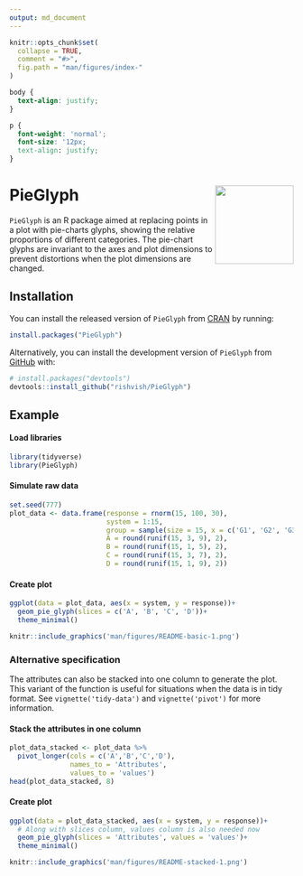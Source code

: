```yaml
---
output: md_document
---
```



```r
knitr::opts_chunk$set(
  collapse = TRUE,
  comment = "#>",
  fig.path = "man/figures/index-"
)
```


```css
body {
  text-align: justify;
}

p {
  font-weight: 'normal';
  font-size: '12px;
  text-align: justify;
}
```

# PieGlyph <img src="man/figures/logo.png" align="right" height="139" />

`PieGlyph` is an R package aimed at replacing points in a plot with pie-charts glyphs, showing the relative proportions of different categories. The pie-chart glyphs are invariant to the axes and plot dimensions to prevent distortions when the plot dimensions are changed.

## Installation

You can install the released version of `PieGlyph` from [CRAN](https://cran.r-project.org/) by running:
``` r
install.packages("PieGlyph")
```
Alternatively, you can install the development version of `PieGlyph` from [GitHub](https://github.com/) with:

``` r
# install.packages("devtools")
devtools::install_github("rishvish/PieGlyph")
```

## Example

#### Load libraries

```r
library(tidyverse)
library(PieGlyph)
```

#### Simulate raw data

```r
set.seed(777)
plot_data <- data.frame(response = rnorm(15, 100, 30),
                        system = 1:15,
                        group = sample(size = 15, x = c('G1', 'G2', 'G3'), replace = T),
                        A = round(runif(15, 3, 9), 2),
                        B = round(runif(15, 1, 5), 2),
                        C = round(runif(15, 3, 7), 2),
                        D = round(runif(15, 1, 9), 2))
```

#### Create plot

```r
ggplot(data = plot_data, aes(x = system, y = response))+
  geom_pie_glyph(slices = c('A', 'B', 'C', 'D'))+
  theme_minimal()
```

```r
knitr::include_graphics('man/figures/README-basic-1.png')
```

### Alternative specification

<p> The attributes can also be stacked into one column to generate the plot. This variant of the function is useful for situations  when the data is in tidy format. See `vignette('tidy-data')` and `vignette('pivot')` for more information. </p>


#### Stack the attributes in one column

```r
plot_data_stacked <- plot_data %>%
  pivot_longer(cols = c('A','B','C','D'), 
               names_to = 'Attributes', 
               values_to = 'values')
head(plot_data_stacked, 8)
```

#### Create plot

```r
ggplot(data = plot_data_stacked, aes(x = system, y = response))+
  # Along with slices column, values column is also needed now
  geom_pie_glyph(slices = 'Attributes', values = 'values')+
  theme_minimal()
```

```r
knitr::include_graphics('man/figures/README-stacked-1.png')
```
